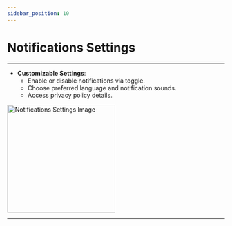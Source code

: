 ```yaml
---
sidebar_position: 10
---
```



# Notifications Settings
---
- **Customizable Settings**:  
  - Enable or disable notifications via toggle.  
  - Choose preferred language and notification sounds.  
  - Access privacy policy details.  

<img src="/assets/guide-images/Notification.png" alt="Notifications Settings Image" width="250" />


---